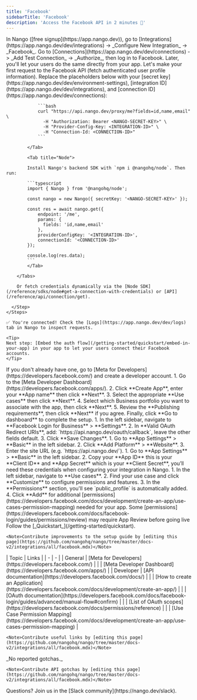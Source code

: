 ```yaml
---
title: 'Facebook'
sidebarTitle: 'Facebook'
description: 'Access the Facebook API in 2 minutes 💨'
---
```



<StatusWidget service="facebook" />

<Tabs>
  <Tab title="🚀 Quickstart">
    <Steps>
      <Step title="Create an integration">
        In Nango ([free signup](https://app.nango.dev)), go to [Integrations](https://app.nango.dev/dev/integrations) -> _Configure New Integration_ -> _Facebook_.
      </Step>
      <Step title="Authorize Facebook">
        Go to [Connections](https://app.nango.dev/dev/connections) -> _Add Test Connection_ -> _Authorize_, then log in to Facebook. Later, you'll let your users do the same directly from your app.
      </Step>
      <Step title="Call the Facebook API">
        Let's make your first request to the Facebook API (fetch authenticated user profile information). Replace the placeholders below with your [secret key](https://app.nango.dev/dev/environment-settings), [integration ID](https://app.nango.dev/dev/integrations), and [connection ID](https://app.nango.dev/dev/connections):
        <Tabs>
            <Tab title="cURL">

                ```bash
                curl "https://api.nango.dev/proxy/me?fields=id,name,email" \
                  -H "Authorization: Bearer <NANGO-SECRET-KEY>" \
                  -H "Provider-Config-Key: <INTEGRATION-ID>" \
                  -H "Connection-Id: <CONNECTION-ID>"
                ```

            </Tab>

            <Tab title="Node">

            Install Nango's backend SDK with `npm i @nangohq/node`. Then run:

            ```typescript
            import { Nango } from '@nangohq/node';

            const nango = new Nango({ secretKey: '<NANGO-SECRET-KEY>' });

            const res = await nango.get({
                endpoint: '/me',
                params: {
                  fields: 'id,name,email'
                },
                providerConfigKey: '<INTEGRATION-ID>',
                connectionId: '<CONNECTION-ID>'
            });

            console.log(res.data);
            ```
            </Tab>

        </Tabs>

        Or fetch credentials dynamically via the [Node SDK](/reference/sdks/node#get-a-connection-with-credentials) or [API](/reference/api/connection/get).

      </Step>
    </Steps>

    ✅ You're connected! Check the [Logs](https://app.nango.dev/dev/logs) tab in Nango to inspect requests.

    <Tip>
    Next step: [Embed the auth flow](/getting-started/quickstart/embed-in-your-app) in your app to let your users connect their Facebook accounts.
    </Tip>
  </Tab>
  <Tab title="🧑‍💻 OAuth app setup">
    <Steps>
      <Step title="Create a Facebook Developer account">
        If you don't already have one, go to [Meta for Developers](https://developers.facebook.com/) and create a developer account.
      </Step>
        <Step title="Create a new app">
          1. Go to the [Meta Developer Dashboard](https://developers.facebook.com/apps/).
          2. Click **Create App**, enter your **App name** then click **Next**.
          3. Select the appropriate **Use cases** then click **Next**.
          4. Select which Business portfolio you want to associate with the app, then click **Next**.
          5. Review the **Publishing requirements**, then click **Next** if you agree. Finally, click **Go to dashboard** to complete the setup.
        </Step>
      <Step title="Configure OAuth settings">
        1. In the left sidebar, navigate to **Facebook Login for Business** > **Settings**.
        2. In **Valid OAuth Redirect URIs**, add: `https://api.nango.dev/oauth/callback`, leave the other fields default.
        3. Click **Save Changes**.
      </Step>
      <Step title="Add Platform">
        1. Go to **App Settings** > **Basic** in the left sidebar.
        2. Click **Add Platform** > **Website**.
        3. Enter the site URL (e.g. `https://api.nango.dev/`).
      </Step>
      <Step title="Obtain your App credentials">
        1. Go to **App Settings** > **Basic** in the left sidebar.
        2. Copy your **App ID** this is your **Client ID** and **App Secret** which is your **Client Secret**, you’ll need these credentials when configuring your integration in Nango.
      </Step>
      <Step title="Configure permissions">
        1. In the left sidebar, navigate to **Use cases**.
        2. Find your use case and click **Customize** to configure permissions and features.
        3. In the **Permissions** section, you'll see `public_profile` is automatically added.
        4. Click **Add** for additional [permissions](https://developers.facebook.com/docs/development/create-an-app/use-cases-permission-mapping) needed for your app.
        <Note> Some [permissions](https://developers.facebook.com/docs/facebook-login/guides/permissions/review) may require App Review before going live</Note>
      </Step>
      <Step title="Next">
        Follow the [_Quickstart_](/getting-started/quickstart).
      </Step>
    </Steps>

    <Note>Contribute improvements to the setup guide by [editing this page](https://github.com/nangohq/nango/tree/master/docs-v2/integrations/all/facebook.mdx)</Note>
  </Tab>
  <Tab title="🔗 Useful links">
    | Topic | Links |
    | - | - |
    | General | [Meta for Developers](https://developers.facebook.com/) |
    | | [Meta Developer Dashboard](https://developers.facebook.com/apps/) |
    | Developer | [API documentation](https://developers.facebook.com/docs/) |
    | | [How to create an Application](https://developers.facebook.com/docs/development/create-an-app/) |
    | | [OAuth documentation](https://developers.facebook.com/docs/facebook-login/guides/advanced/manual-flow#confirm) |
    | | [List of OAuth scopes](https://developers.facebook.com/docs/permissions/reference) |
    | | [Use Case Permission Mapping](https://developers.facebook.com/docs/development/create-an-app/use-cases-permission-mapping) |

    <Note>Contribute useful links by [editing this page](https://github.com/nangohq/nango/tree/master/docs-v2/integrations/all/facebook.mdx)</Note>
  </Tab>
  <Tab title="🚨 API gotchas">
    _No reported gotchas._

    <Note>Contribute API gotchas by [editing this page](https://github.com/nangohq/nango/tree/master/docs-v2/integrations/all/facebook.mdx)</Note>
  </Tab>
</Tabs>

<Info>
    Questions? Join us in the [Slack community](https://nango.dev/slack).
</Info>
